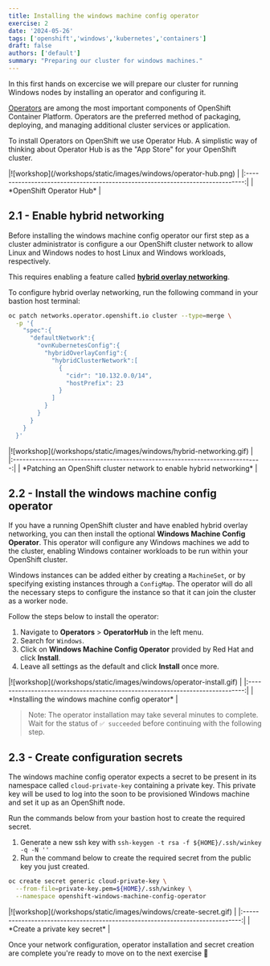 ```yaml
---
title: Installing the windows machine config operator
exercise: 2
date: '2024-05-26'
tags: ['openshift','windows','kubernetes','containers']
draft: false
authors: ['default']
summary: "Preparing our cluster for windows machines."
---
```



In this first hands on excercise we will prepare our cluster for running Windows nodes by installing an operator and configuring it.

[Operators](https://docs.openshift.com/container-platform/4.15/operators/index.html) are among the most important components of OpenShift Container Platform. Operators are the preferred method of packaging, deploying, and managing additional cluster services or application.

To install Operators on OpenShift we use Operator Hub. A simplistic way of thinking about Operator Hub is as the "App Store" for your OpenShift cluster.

<Zoom>
|![workshop](/workshops/static/images/windows/operator-hub.png)                 | 
|:-----------------------------------------------------------------------------:|
| *OpenShift Operator Hub*                                                      |
</Zoom>


## 2.1 - Enable hybrid networking

Before installing the windows machine config operator our first step as a cluster administrator is configure a our OpenShift cluster network to allow Linux and Windows nodes to host Linux and Windows workloads, respectively.

This requires enabling a feature called **[hybrid overlay networking](https://docs.openshift.com/container-platform/4.15/networking/ovn_kubernetes_network_provider/configuring-hybrid-networking.html#configuring-hybrid-ovnkubernetes)**.

To configure hybrid overlay networking, run the following command in your bastion host terminal:

```bash
oc patch networks.operator.openshift.io cluster --type=merge \
  -p '{
    "spec":{
      "defaultNetwork":{
        "ovnKubernetesConfig":{
          "hybridOverlayConfig":{
            "hybridClusterNetwork":[
              {
                "cidr": "10.132.0.0/14",
                "hostPrefix": 23
              }
            ]
          }
        }
      }
    }
  }'
```

<Zoom>
|![workshop](/workshops/static/images/windows/hybrid-networking.gif)            | 
|:-----------------------------------------------------------------------------:|
| *Patching an OpenShift cluster network to enable hybrid networking*           |
</Zoom>


## 2.2 - Install the windows machine config operator

If you have a running OpenShift cluster and have enabled hybrid overlay networking, you can then install the optional **Windows Machine Config Operator**. This operator will configure any Windows machines we add to the cluster, enabling Windows container workloads to be run within your OpenShift cluster. 

Windows instances can be added either by creating a `MachineSet`, or by specifying existing instances through a `ConfigMap`. The operator will do all the necessary steps to configure the instance so that it can join the cluster as a worker node.

Follow the steps below to install the operator:
1. Navigate to **Operators** > **OperatorHub** in the left menu.
2. Search for `Windows`.
3. Click on **Windows Machine Config Operator** provided by Red Hat and click **Install**.
4. Leave all settings as the default and click **Install** once more.

<Zoom>
|![workshop](/workshops/static/images/windows/operator-install.gif)             | 
|:-----------------------------------------------------------------------------:|
| *Installing the windows machine config operator*                              |
</Zoom>

> Note: The operator installation may take several minutes to complete. Wait for the status of `✅ succeeded` before continuing with the following step.
> 

## 2.3 - Create configuration secrets

The windows machine config operator expects a secret to be present in its namespace called `cloud-private-key` containing a private key. This private key will be used to log into the soon to be provisioned Windows machine and set it up as an OpenShift node.

Run the commands below from your bastion host to create the required secret.

1. Generate a new ssh key with `ssh-keygen -t rsa -f ${HOME}/.ssh/winkey -q -N ''`
2. Run the command below to create the required secret from the public key you just created.

```bash
oc create secret generic cloud-private-key \
  --from-file=private-key.pem=${HOME}/.ssh/winkey \
  --namespace openshift-windows-machine-config-operator
```

<Zoom>
|![workshop](/workshops/static/images/windows/create-secret.gif)                | 
|:-----------------------------------------------------------------------------:|
| *Create a private key secret*                                                 |
</Zoom>

Once your network configuration, operator installation and secret creation are complete you're ready to move on to the next exercise 🎉
